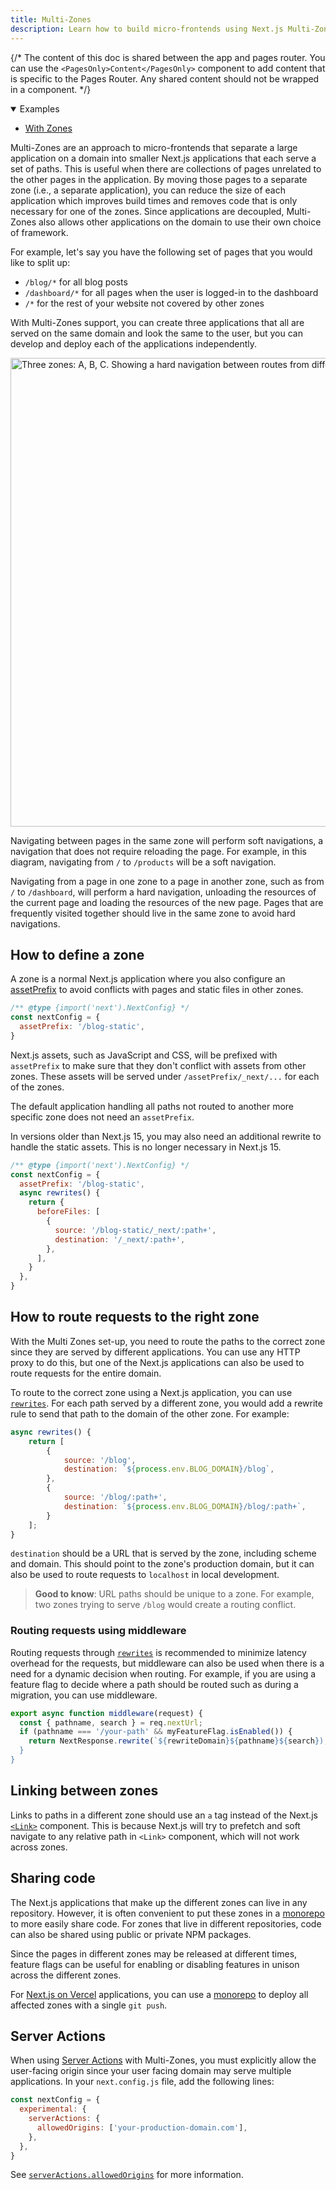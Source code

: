 ```yaml
---
title: Multi-Zones
description: Learn how to build micro-frontends using Next.js Multi-Zones to deploy multiple Next.js apps under a single domain.
---
```


{/* The content of this doc is shared between the app and pages router. You can use the `<PagesOnly>Content</PagesOnly>` component to add content that is specific to the Pages Router. Any shared content should not be wrapped in a component. */}

<details open>
  <summary>Examples</summary>

- [With Zones](https://github.com/vercel/next.js/tree/canary/examples/with-zones)

</details>

Multi-Zones are an approach to micro-frontends that separate a large application on a domain into smaller Next.js applications that each serve a set of paths. This is useful when there are collections of pages unrelated to the other pages in the application. By moving those pages to a separate zone (i.e., a separate application), you can reduce the size of each application which improves build times and removes code that is only necessary for one of the zones. Since applications are decoupled, Multi-Zones also allows other applications on the domain to use their own choice of framework.

For example, let's say you have the following set of pages that you would like to split up:

- `/blog/*` for all blog posts
- `/dashboard/*` for all pages when the user is logged-in to the dashboard
- `/*` for the rest of your website not covered by other zones

With Multi-Zones support, you can create three applications that all are served on the same domain and look the same to the user, but you can develop and deploy each of the applications independently.

<Image
  alt="Three zones: A, B, C. Showing a hard navigation between routes from different zones, and soft navigations between routes within the same zone."
  srcLight="/docs/light/multi-zones.png"
  srcDark="/docs/dark/multi-zones.png"
  width="1600"
  height="750"
/>

Navigating between pages in the same zone will perform soft navigations, a navigation that does not require reloading the page. For example, in this diagram, navigating from `/` to `/products` will be a soft navigation.

Navigating from a page in one zone to a page in another zone, such as from `/` to `/dashboard`, will perform a hard navigation, unloading the resources of the current page and loading the resources of the new page. Pages that are frequently visited together should live in the same zone to avoid hard navigations.

## How to define a zone

A zone is a normal Next.js application where you also configure an [assetPrefix](/docs/app/api-reference/next-config-js/assetPrefix) to avoid conflicts with pages and static files in other zones.

```js filename="next.config.js"
/** @type {import('next').NextConfig} */
const nextConfig = {
  assetPrefix: '/blog-static',
}
```

Next.js assets, such as JavaScript and CSS, will be prefixed with `assetPrefix` to make sure that they don't conflict with assets from other zones. These assets will be served under `/assetPrefix/_next/...` for each of the zones.

The default application handling all paths not routed to another more specific zone does not need an `assetPrefix`.

In versions older than Next.js 15, you may also need an additional rewrite to handle the static assets. This is no longer necessary in Next.js 15.

```js filename="next.config.js"
/** @type {import('next').NextConfig} */
const nextConfig = {
  assetPrefix: '/blog-static',
  async rewrites() {
    return {
      beforeFiles: [
        {
          source: '/blog-static/_next/:path+',
          destination: '/_next/:path+',
        },
      ],
    }
  },
}
```

## How to route requests to the right zone

With the Multi Zones set-up, you need to route the paths to the correct zone since they are served by different applications. You can use any HTTP proxy to do this, but one of the Next.js applications can also be used to route requests for the entire domain.

To route to the correct zone using a Next.js application, you can use [`rewrites`](/docs/app/api-reference/next-config-js/rewrites). For each path served by a different zone, you would add a rewrite rule to send that path to the domain of the other zone. For example:

```js filename="next.config.js"
async rewrites() {
    return [
        {
            source: '/blog',
            destination: `${process.env.BLOG_DOMAIN}/blog`,
        },
        {
            source: '/blog/:path+',
            destination: `${process.env.BLOG_DOMAIN}/blog/:path+`,
        }
    ];
}
```

`destination` should be a URL that is served by the zone, including scheme and domain. This should point to the zone's production domain, but it can also be used to route requests to `localhost` in local development.

> **Good to know**: URL paths should be unique to a zone. For example, two zones trying to serve `/blog` would create a routing conflict.

### Routing requests using middleware

Routing requests through [`rewrites`](/docs/app/api-reference/next-config-js/rewrites) is recommended to minimize latency overhead for the requests, but middleware can also be used when there is a need for a dynamic decision when routing. For example, if you are using a feature flag to decide where a path should be routed such as during a migration, you can use middleware.

```js filename="middleware.js"
export async function middleware(request) {
  const { pathname, search } = req.nextUrl;
  if (pathname === '/your-path' && myFeatureFlag.isEnabled()) {
    return NextResponse.rewrite(`${rewriteDomain}${pathname}${search});
  }
}
```

## Linking between zones

Links to paths in a different zone should use an `a` tag instead of the Next.js [`<Link>`](/docs/pages/api-reference/components/link) component. This is because Next.js will try to prefetch and soft navigate to any relative path in `<Link>` component, which will not work across zones.

## Sharing code

The Next.js applications that make up the different zones can live in any repository. However, it is often convenient to put these zones in a [monorepo](https://en.wikipedia.org/wiki/Monorepo) to more easily share code. For zones that live in different repositories, code can also be shared using public or private NPM packages.

Since the pages in different zones may be released at different times, feature flags can be useful for enabling or disabling features in unison across the different zones.

For [Next.js on Vercel](https://vercel.com?utm_source=next-site&utm_medium=docs&utm_campaign=next-website) applications, you can use a [monorepo](https://vercel.com/blog/monorepos-are-changing-how-teams-build-software?utm_source=next-site&utm_medium=docs&utm_campaign=next-website) to deploy all affected zones with a single `git push`.

<AppOnly>

## Server Actions

When using [Server Actions](/docs/app/building-your-application/data-fetching/server-actions-and-mutations) with Multi-Zones, you must explicitly allow the user-facing origin since your user facing domain may serve multiple applications. In your `next.config.js` file, add the following lines:

```js filename="next.config.js"
const nextConfig = {
  experimental: {
    serverActions: {
      allowedOrigins: ['your-production-domain.com'],
    },
  },
}
```

See [`serverActions.allowedOrigins`](/docs/app/api-reference/next-config-js/serverActions#allowedorigins) for more information.

</AppOnly>
